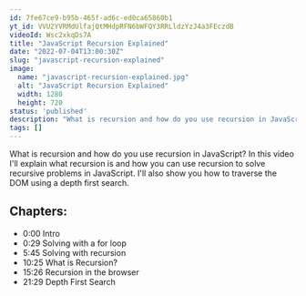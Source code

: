 ```yaml
---
id: 7fe67ce9-b95b-465f-ad6c-ed0ca65860b1
yt_id: VVU2YVRMdUlfajQtMHdpRFN6bWFQY3RRLldzYzJ4a3FEczdB
videoId: Wsc2xkqDs7A
title: "JavaScript Recursion Explained"
date: "2022-07-04T13:00:30Z"
slug: "javascript-recursion-explained"
image: 
  name: "javascript-recursion-explained.jpg"
  alt: "JavaScript Recursion Explained"
  width: 1280
  height: 720
status: 'published'
description: "What is recursion and how do you use recursion in JavaScript? In this video I'll explain what recursion is and how you can use recursion to solve recursive problems in JavaScript. I'll also show you how to traverse the DOM using a depth first search."
tags: []
---
```


What is recursion and how do you use recursion in JavaScript? In this video I'll explain what recursion is and how you can use recursion to solve recursive problems in JavaScript. I'll also show you how to traverse the DOM using a depth first search.

## Chapters:

* 0:00​ Intro
* 0:29 Solving with a for loop
* 5:45 Solving with recursion
* 10:25 What is Recursion?
* 15:26 Recursion in the browser
* 21:29 Depth First Search


